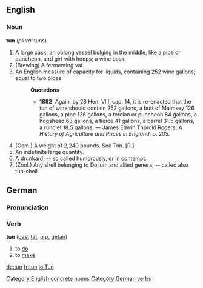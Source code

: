 ==English==
===Noun===
'''tun''' (''plural'' tuns)

# A large cask; an oblong vessel bulging in the middle, like a pipe or puncheon, and girt with hoops; a wine cask.
# (Brewing) A fermenting vat.
# An English measure of capacity for liquids, containing 252 wine gallons; equal to two pipes.
#:'''Quotations'''
#:* '''1882''': Again, by 28 Hen. VIII, cap. 14, it is re-enacted that the tun of wine should contain 252 gallons, a butt of Malmsey 126 gallons, a pipe 126 gallons, a tercian or puncheon 84 gallons, a hogshead 63 gallons, a tierce 41 gallons, a barrel 31.5 gallons, a rundlet 18.5 gallons. &mdash; James Edwin Thorold Rogers, ''A History of Agriculture and Prices in England'', p. 205.
# (Com.) A weight of 2,240 pounds. See Ton. [R.]
# An indefinite large quantity. 
# A drunkard; -- so called humorously, or in contempt.
# (Zool.) Any shell belonging to Dolium and allied genera; -- called also tun-shell.

[[Category:English concrete nouns]]
==German==
===Pronunciation===
{{IPA|[tuːn]}}
===Verb===
'''tun''' ([[past]] [[tat]], [[past participle|p.p.]] [[getan]])
#to [[do]]
#to [[make]]

[[Category:German verbs]]

[[de:tun]]
[[fr:tun]]
[[io:Tun]]